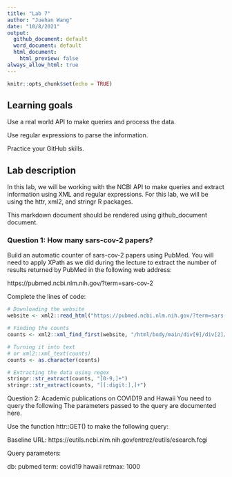 ```yaml
---
title: "Lab 7"
author: "Juehan Wang"
date: "10/8/2021"
output: 
  github_document: default
  word_document: default
  html_document:
    html_preview: false
always_allow_html: true
---
```


```r
knitr::opts_chunk$set(echo = TRUE)
```

## Learning goals
Use a real world API to make queries and process the data.

Use regular expressions to parse the information.

Practice your GitHub skills.

## Lab description

In this lab, we will be working with the NCBI API to make queries and extract information using XML and regular expressions. For this lab, we will be using the httr, xml2, and stringr R packages.

This markdown document should be rendered using github_document document.

### Question 1: How many sars-cov-2 papers?

Build an automatic counter of sars-cov-2 papers using PubMed. You will need to apply XPath as we did during the lecture to extract the number of results returned by PubMed in the following web address:

https://pubmed.ncbi.nlm.nih.gov/?term=sars-cov-2

Complete the lines of code:

```r
# Downloading the website
website <- xml2::read_html("https://pubmed.ncbi.nlm.nih.gov/?term=sars-cov-2")

# Finding the counts
counts <- xml2::xml_find_first(website, "/html/body/main/div[9]/div[2]/div[2]/div[1]/span")

# Turning it into text
# or xml2::xml_text(counts)
counts <- as.character(counts)

# Extracting the data using regex
stringr::str_extract(counts, "[0-9,]+")
stringr::str_extract(counts, "[[:digit:],]+")

```

Question 2: Academic publications on COVID19 and Hawaii
You need to query the following The parameters passed to the query are documented here.

Use the function httr::GET() to make the following query:

Baseline URL: https://eutils.ncbi.nlm.nih.gov/entrez/eutils/esearch.fcgi

Query parameters:

db: pubmed
term: covid19 hawaii
retmax: 1000

